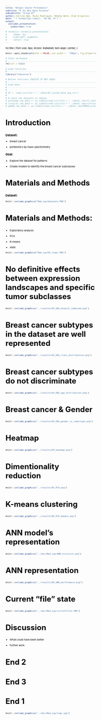 ```yaml
---
title: "Breast Cancer Proteomics"
subtitle: "R for Bio Data Science"
subsubtitle: "Group 07"
author: Catrine Høm, Paula Rodríguez, Rebeka Bató, Vlad Grigorjev.
date: "`r format(Sys.time(), '%d %B, %Y')`"
output:
  ioslides_presentation:
    widescreen: true

# revealjs::revealjs_presentation:
#     theme: sky
#     highlight: pygments
#     center: true
---
```

<style>
/* Fonts and Spacing */
article p, article li, article li.build, section p, section li{
  font-family: 'Open Sans','Helvetica', 'Crimson Text', 'Garamond',  'Palatino', sans-serif;
  text-align: justify;
  font-size:20px;
  line-height: 1.5em;
  color: Black;
}
h2 { /* Header 2 */
font-size: 24px;
#color: Black;
}
  
body{ /* Normal */
font-size: 8px;
color: Black;
}
</style>

h2.title {
font-size: 8px;
#color: #a9a9a9;
text-align: center;
}
```r
knitr::opts_chunk$set(echo = FALSE, out.width =  "700px", fig.align="center")
```


```r
# Clear workspace
# ------------------------------------------------------------------------------
rm(list = ls())

# Load libraries
# ------------------------------------------------------------------------------
library("tidyverse")

# Define functions (DELETE IF NOT USED)
# ------------------------------------------------------------------------------
# Load data
# ------------------------------------------------------------------------------
# 
# df <- read_csv(file = "../data/02_joined_data_aug.csv")
# 
# # check the datasets in tables
# proteome_raw_data <- as_tibble(read_csv(file = "../data/_raw/77_cancer_proteomes_CPTAC_itraq.csv")) # -> rows x cols - 12,553 x 86
# clinical_raw_data <- as_tibble(read_csv(file = "../data/_raw/clinical_data_breast_cancer.csv"))  # -> rows x cols - 105 x 30
# pam50_raw_data <- as_tibble(read_csv(file = "../data/_raw/PAM50_proteins.csv"))
```



## Introduction {data-background="Rmd_sup/breast.jpg" data-background-size=cover}
### Dataset:
* breast cancer

* proteomics by mass spectrometry

### Goal:
* Explore the dataset for patterns

* Create models to identify the breast cancer subclasses


## Materials and Methods
### Dataset:
```r
knitr::include_graphics("Rmd_sup/datasets.PNG")
```

## Materials and Methods:

* Exploratory analysis

* PCA

* K-means

* ANN

```r
knitr::include_graphics("Rmd_sup/DS_steps.PNG")
```

## No definitive effects between expression landscapes and specific tumor subclasses

```r
knitr::include_graphics("../results/03_EDA_boxplot_combined.png")
```


## Breast cancer subtypes in the dataset are well represented

```r
knitr::include_graphics("../results/03_EDA_class_distribution.png")
```

## Breast cancer subtypes do not discriminate

```r
knitr::include_graphics("../results/03_EDA_age_distribution.png")
```

## Breast cancer  & Gender

```r
knitr::include_graphics("../results/03_EDA_gender_vs_tumortype.png")
```

## Heatmap

```r
knitr::include_graphics("../results/04_heatmap.png")
```

## Dimentionality reduction 

```r
knitr::include_graphics("../results/05_PCA.png")
```


## K-means clustering 

```r
knitr::include_graphics("../results/05_PCA_kmeans.png")
```

## ANN model's representation 

```r
knitr::include_graphics("../doc/Rmd_sup/ANN_structure.png")
```

## ANN representation

```r
knitr::include_graphics("../results/06_ANN_performance.png")
```


## Current "file" state


```r
knitr::include_graphics("../doc/Rmd_sup/currentfiles.PNG")
```

## Discussion


* What could have been better

* further work

## End 2 {data-background="Rmd_sup/final2.jpg" data-background-size=cover}

## End 3 {data-background="Rmd_sup/final3.jpg" data-background-size=cover}

## End 1 {data-background="Rmd_sup/final_background.jpg" data-background-size=cover}

```r
knitr::include_graphics("../doc/Rmd_sup/logo.jpg")
```






